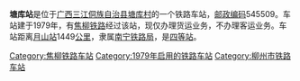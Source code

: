 {{noteTA
|1=zh-cn:始发车次; zh-hk:列車班次;
|2=zh-cn:车次; zh-hk:班次;
}}
{{Infobox China railway station 
|车站名称 = 塘库站
|车站名称拼音 = 
|车站地址 = [[广西|广西]][[三江侗族自治县|三江侗族自治县]]
|归属 = [[南宁铁路局|南宁铁路局]]
|车站等级 = [[四等站_(中铁)|四等站]]
|线路 = [[焦柳铁路|焦柳铁路]]
}}
'''塘库站'''是位于[[广西|广西]][[三江侗族自治县|三江侗族自治县]][[塘库村|塘库村]]的一个铁路车站，[[邮政编码|邮政编码]]545509。车站建于1979年，有[[焦柳铁路|焦柳铁路]]经过该站，现仅办理货运业务，不办理客运业务。车站距离[[月山站|月山站]]1449[[公里|公里]]，隶属[[南宁铁路局|南宁铁路局]]，是[[四等站_(中铁)|四等站]]。

{{start rail box}}
{{s-inop|[[老堡站|老堡站]]}}
{{s-line|[[焦柳铁路|焦柳铁路]]}}
{{s-inop|[[六孟站|六孟站]]}}
{{end box}}
{{焦柳铁路}}
{{铁路车站小作品}}
{{广西小作品}}

[[Category:焦柳铁路车站|Category:焦柳铁路车站]]
[[Category:1979年启用的铁路车站|Category:1979年启用的铁路车站]]
[[Category:柳州市铁路车站|Category:柳州市铁路车站]]